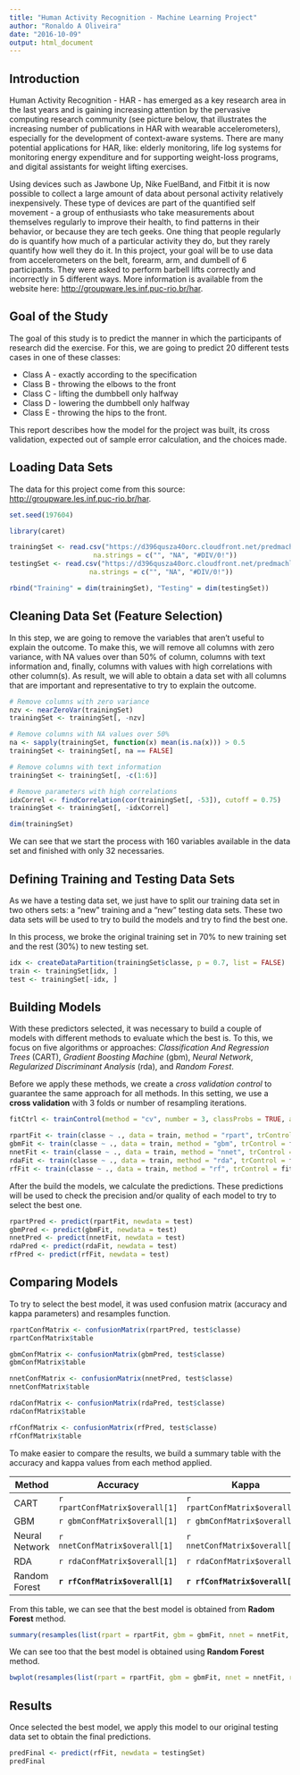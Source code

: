 ```yaml
---
title: "Human Activity Recognition - Machine Learning Project"
author: "Ronaldo A Oliveira"
date: "2016-10-09"
output: html_document
---
```


## Introduction

Human Activity Recognition - HAR - has emerged as a key research area in the last years and is gaining increasing attention by the pervasive computing research community (see picture below, that illustrates the increasing number of publications in HAR with wearable accelerometers), especially for the development of context-aware systems. There are many potential applications for HAR, like: elderly monitoring, life log systems for monitoring energy expenditure and for supporting weight-loss programs, and digital assistants for weight lifting exercises.

Using devices such as Jawbone Up, Nike FuelBand, and Fitbit it is now possible to collect a large amount of data about personal activity relatively inexpensively. These type of devices are part of the quantified self movement - a group of enthusiasts who take measurements about themselves regularly to improve their health, to find patterns in their behavior, or because they are tech geeks. One thing that people regularly do is quantify how much of a particular activity they do, but they rarely quantify how well they do it. In this project, your goal will be to use data from accelerometers on the belt, forearm, arm, and dumbell of 6 participants. They were asked to perform barbell lifts correctly and incorrectly in 5 different ways. More information is available from the website here: <http://groupware.les.inf.puc-rio.br/har>.


## Goal of the Study

The goal of this study is to predict the manner in which the participants of research did the exercise. For this, we are going to predict 20 different tests cases in one of these classes:

* Class A - exactly according to the specification
* Class B - throwing the elbows to the front
* Class C - lifting the dumbbell only halfway
* Class D - lowering the dumbbell only halfway
* Class E - throwing the hips to the front.

This report describes how the model for the project was built, its cross validation, expected out of sample error calculation, and the choices made.


## Loading Data Sets

The data for this project come from this source: <http://groupware.les.inf.puc-rio.br/har>. 

```r
set.seed(197604)

library(caret)

trainingSet <- read.csv("https://d396qusza40orc.cloudfront.net/predmachlearn/pml-training.csv",
                     na.strings = c("", "NA", "#DIV/0!"))
testingSet <- read.csv("https://d396qusza40orc.cloudfront.net/predmachlearn/pml-testing.csv", 
                    na.strings = c("", "NA", "#DIV/0!"))

```

```r
rbind("Training" = dim(trainingSet), "Testing" = dim(testingSet))

```


## Cleaning Data Set (Feature Selection)

In this step, we are going to remove the variables that aren't useful to explain the outcome. To make this, we will remove all columns with zero variance, with NA values over than 50% of column, columns with text information and, finally, columns with values with high correlations with other column(s). As result, we will able to obtain a data set with all columns that are important and representative to try to explain the outcome.

```r
# Remove columns with zero variance
nzv <- nearZeroVar(trainingSet)
trainingSet <- trainingSet[, -nzv]

# Remove columns with NA values over 50%
na <- sapply(trainingSet, function(x) mean(is.na(x))) > 0.5
trainingSet <- trainingSet[, na == FALSE]

# Remove columns with text information
trainingSet <- trainingSet[, -c(1:6)]

# Remove parameters with high correlations
idxCorrel <- findCorrelation(cor(trainingSet[, -53]), cutoff = 0.75)
trainingSet <- trainingSet[, -idxCorrel]

dim(trainingSet)

```

We can see that we start the process with 160 variables available in the data set and finished with only 32 necessaries.


## Defining Training and Testing Data Sets

As we have a testing data set, we just have to split our training data set in two others sets: a "new" training and a "new" testing data sets. These two data sets will be used to try to build the models and try to find the best one.

In this process, we broke the original training set in 70% to new training set and the rest (30%) to new testing set.

``` r
idx <- createDataPartition(trainingSet$classe, p = 0.7, list = FALSE)
train <- trainingSet[idx, ]
test <- trainingSet[-idx, ]

```


## Building Models

With these predictors selected, it was necessary to build a couple of models with different methods to evaluate which the best is. To this, we focus on five algorithms or approaches: *Classification And Regression Trees* (CART), *Gradient Boosting Machine* (gbm), *Neural Network*, *Regularized Discriminant Analysis* (rda), and *Random Forest*.

Before we apply these methods, we create a *cross validation control* to guarantee the same approach for all methods. In this setting, we use a **cross validation** with 3 folds or number of resampling iterations.

``` r
fitCtrl <- trainControl(method = "cv", number = 3, classProbs = TRUE, allowParallel = TRUE)

rpartFit <- train(classe ~ ., data = train, method = "rpart", trControl = fitCtrl)
gbmFit <- train(classe ~ ., data = train, method = "gbm", trControl = fitCtrl)
nnetFit <- train(classe ~ ., data = train, method = "nnet", trControl = fitCtrl)
rdaFit <- train(classe ~ ., data = train, method = "rda", trControl = fitCtrl)
rfFit <- train(classe ~ ., data = train, method = "rf", trControl = fitCtrl)

```

After the build the models, we calculate the predictions. These predictions will be used to check the precision and/or quality of each model to try to select the best one.

``` r
rpartPred <- predict(rpartFit, newdata = test)
gbmPred <- predict(gbmFit, newdata = test)
nnetPred <- predict(nnetFit, newdata = test)
rdaPred <- predict(rdaFit, newdata = test)
rfPred <- predict(rfFit, newdata = test)

```


## Comparing Models

To try to select the best model, it was used confusion matrix (accuracy and kappa parameters) and resamples function.

``` r
rpartConfMatrix <- confusionMatrix(rpartPred, test$classe)
rpartConfMatrix$table

gbmConfMatrix <- confusionMatrix(gbmPred, test$classe)
gbmConfMatrix$table

nnetConfMatrix <- confusionMatrix(nnetPred, test$classe)
nnetConfMatrix$table

rdaConfMatrix <- confusionMatrix(rdaPred, test$classe)
rdaConfMatrix$table

rfConfMatrix <- confusionMatrix(rfPred, test$classe)
rfConfMatrix$table

```

To make easier to compare the results, we build a summary table with the accuracy and kappa values from each method applied.

Method | Accuracy | Kappa
-------------|------------|-----------------------
CART | `r rpartConfMatrix$overall[1]` | `r rpartConfMatrix$overall[2]`
GBM | `r gbmConfMatrix$overall[1]` | `r gbmConfMatrix$overall[2]`
Neural Network | `r nnetConfMatrix$overall[1]` | `r nnetConfMatrix$overall[2]`
RDA | `r rdaConfMatrix$overall[1]` | `r rdaConfMatrix$overall[2]`
Random Forest | **`r rfConfMatrix$overall[1]`** | **`r rfConfMatrix$overall[2]`**

From this table, we can see that the best model is obtained from **Radom Forest** method.

```r
summary(resamples(list(rpart = rpartFit, gbm = gbmFit, nnet = nnetFit, rda = rdaFit, rf = rfFit)))
```

We can see too that the best model is obtained using **Random Forest** method.

```r
bwplot(resamples(list(rpart = rpartFit, gbm = gbmFit, nnet = nnetFit, rda = rdaFit, rf = rfFit)))

```


## Results

Once selected the best model, we apply this model to our original testing data set to obtain the final predictions.

``` r
predFinal <- predict(rfFit, newdata = testingSet)
predFinal
```
